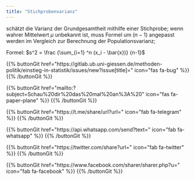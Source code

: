 ```yaml
---
title: "Stichprobenvarianz"
---
```


schätzt die Varianz der Grundgesamtheit mithilfe einer Stichprobe; wenn wahrer Mittelwert $\mu$ unbekannt ist, muss Formel um ($n−1$) angepasst werden im Vergleich zur Berechnung der Populationsvarianz;

Formel: $s^2 = \frac {\sum_{i=1} ^n (x_i - \bar{x})} {n-1}$

{{% buttonGit href=\"https\:\/\/gitlab.ub.uni-giessen.de\/methoden-politik\/einstieg-in-statistik\/issues\/new?issue[title]=\" icon=\"fas fa-bug\" %}} {{% /buttonGit %}} 

{{% buttonGit href=\"mailto\:?subject=Schau\%20dir\%20das\%20mal\%20an\%3A\%20\" icon=\"fas fa-paper-plane\" %}} {{% /buttonGit %}}

{{% buttonGit href=\"https\:\/\/t.me\/share\/url?url=\" icon=\"fab fa-telegram\" %}} {{% /buttonGit %}}

{{% buttonGit href=\"https\:\/\/api.whatsapp.com\/send?text=\" icon=\"fab fa-whatsapp\" %}} {{% /buttonGit %}}

{{% buttonGit href=\"https\:\/\/twitter.com\/share?url=\" icon=\"fab fa-twitter\" %}} {{% /buttonGit %}}

{{% buttonGit href=\"https\:\/\/www.facebook.com\/sharer\/sharer.php?u=\" icon=\"fab fa-facebook\" %}} {{% /buttonGit %}}
